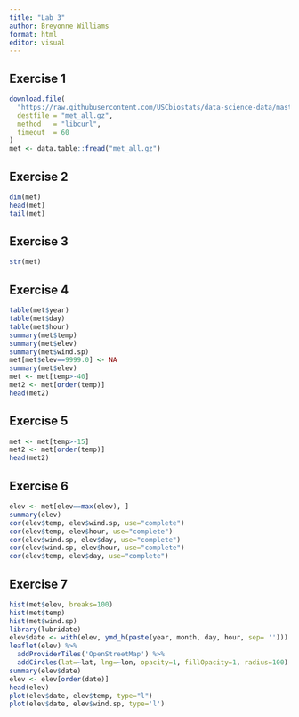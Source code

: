 ```yaml
---
title: "Lab 3"
author: Breyonne Williams
format: html
editor: visual
---
```


## Exercise 1

```r
download.file(
  "https://raw.githubusercontent.com/USCbiostats/data-science-data/master/02_met/met_all.gz",
  destfile = "met_all.gz",
  method   = "libcurl",
  timeout  = 60
)
met <- data.table::fread("met_all.gz")
```

## Exercise 2

```r
dim(met)
head(met)
tail(met)
```

## Exercise 3

```r
str(met)
```

## Exercise 4

```r
table(met$year)
table(met$day)
table(met$hour)
summary(met$temp)
summary(met$elev)
summary(met$wind.sp)
met[met$elev==9999.0] <- NA
summary(met$elev)
met <- met[temp>-40]
met2 <- met[order(temp)]
head(met2)
```

## Exercise 5

```r
met <- met[temp>-15]
met2 <- met[order(temp)]
head(met2)
```

## Exercise 6

```r
elev <- met[elev==max(elev), ]
summary(elev)
cor(elev$temp, elev$wind.sp, use="complete")
cor(elev$temp, elev$hour, use="complete")
cor(elev$wind.sp, elev$day, use="complete")
cor(elev$wind.sp, elev$hour, use="complete")
cor(elev$temp, elev$day, use="complete")
```

## Exercise 7

```r
hist(met$elev, breaks=100)
hist(met$temp)
hist(met$wind.sp)
library(lubridate)
elev$date <- with(elev, ymd_h(paste(year, month, day, hour, sep= '')))
leaflet(elev) %>%
  addProviderTiles('OpenStreetMap') %>%
  addCircles(lat=~lat, lng=~lon, opacity=1, fillOpacity=1, radius=100)
summary(elev$date)
elev <- elev[order(date)]
head(elev)
plot(elev$date, elev$temp, type="l")
plot(elev$date, elev$wind.sp, type='l')
```
